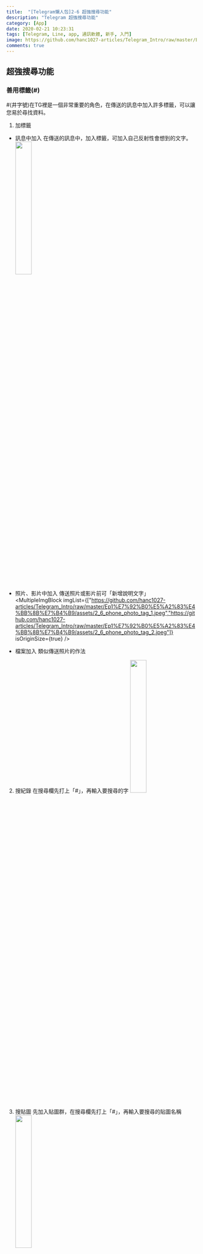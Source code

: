 ```yaml
---
title:  "[Telegram懶人包]2-6 超強搜尋功能"
description: "Telegram 超強搜尋功能"
category: [App]
date: 2020-02-21 10:23:31
tags: [Telegram, Line, app, 通訊軟體, 新手, 入門]
image: https://github.com/hanc1027-articles/Telegram_Intro/raw/master/Ep1%E7%92%B0%E5%A2%83%E4%BB%8B%E7%B4%B9/assets/2_6_phone_chat_tag.PNG
comments: true
---
```


## 超強搜尋功能

### 善用標籤(#)
#(井字號)在TG裡是一個非常重要的角色，在傳送的訊息中加入許多標籤，可以讓您易於尋找資料。

1) 加標籤
- 訊息中加入
    在傳送的訊息中，加入標籤，可加入自己反射性會想到的文字。
    <img src="https://github.com/hanc1027-articles/Telegram_Intro/raw/master/Ep1%E7%92%B0%E5%A2%83%E4%BB%8B%E7%B4%B9/assets/2_6_phone_chat_tag.PNG" width="30%" />

- 照片、影片中加入
    傳送照片或影片前可「新增說明文字」
    <MultipleImgBlock imgList={["https://github.com/hanc1027-articles/Telegram_Intro/raw/master/Ep1%E7%92%B0%E5%A2%83%E4%BB%8B%E7%B4%B9/assets/2_6_phone_photo_tag_1.jpeg","https://github.com/hanc1027-articles/Telegram_Intro/raw/master/Ep1%E7%92%B0%E5%A2%83%E4%BB%8B%E7%B4%B9/assets/2_6_phone_photo_tag_2.jpeg"]} isOriginSize={true} />

- 檔案加入
    類似傳送照片的作法

2) 搜紀錄
    在搜尋欄先打上「#」，再輸入要搜尋的字
    <img src="https://github.com/hanc1027-articles/Telegram_Intro/raw/master/Ep1%E7%92%B0%E5%A2%83%E4%BB%8B%E7%B4%B9/assets/2_6_phone_find_tag.PNG" width="30%" />


3) 搜貼圖
    先加入貼圖群，在搜尋欄先打上「#」，再輸入要搜尋的貼圖名稱
    <img src="https://github.com/hanc1027-articles/Telegram_Intro/raw/master/Ep1%E7%92%B0%E5%A2%83%E4%BB%8B%E7%B4%B9/assets/2_6_phone_find_sticker.PNG" width="30%" />


---

### 搜尋朋友帳號
搜尋欄先輸入「@」，再輸入朋友的ID
<img src="https://github.com/hanc1027-articles/Telegram_Intro/raw/master/Ep1%E7%92%B0%E5%A2%83%E4%BB%8B%E7%B4%B9/assets/2_6_phone_find_people.jpeg" width="30%" />


---

### 搜尋機器人
搜尋欄先輸入「@」，再輸入機器人的ID
<img src="https://github.com/hanc1027-articles/Telegram_Intro/raw/master/Ep1%E7%92%B0%E5%A2%83%E4%BB%8B%E7%B4%B9/assets/2_6_phone_find_people.jpeg" width="30%" />


---

### 搜尋附近的人
先點選「聯絡人」，再點「新增附近的人」
<img src="https://github.com/hanc1027-articles/Telegram_Intro/raw/master/Ep1%E7%92%B0%E5%A2%83%E4%BB%8B%E7%B4%B9/assets/2_6_phone_find_nearpeople.jpeg" width="30%" />

### 回主目錄
[回主目錄](../2020-04-29-telegram新手懶人包)
